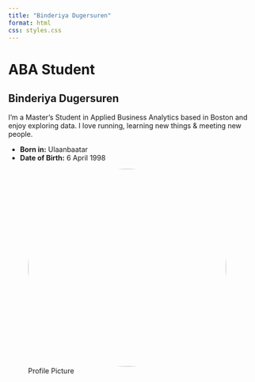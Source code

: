```yaml
---
title: "Binderiya Dugersuren"
format: html
css: styles.css
---
```


  <div class="hero">
  <h1>ABA Student</h1>
  <h2>Binderiya Dugersuren</h2>
  <p>I'm a Master's Student in Applied Business Analytics based in Boston and enjoy exploring data. I love running, learning new things & meeting new people.</p>

  <ul class="info">
    <li><strong>Born in:</strong> Ulaanbaatar</li>
    <li><strong>Date of Birth:</strong> 6 April 1998</li>
  </ul>
</div>

![Profile Picture](images/profile.jpeg){width=400px style="border-radius: 80%;"}
